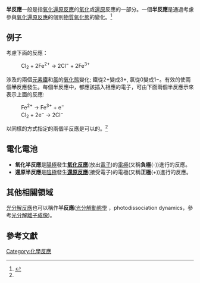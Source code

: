 '''半反應'''一般是指[[氧化還原反應|氧化還原反應]]的[[氧化|氧化]]或[[還原|還原]]反應的一部分。一個'''半反應'''是通過考慮參與[[氧化還原反應|氧化還原反應]]的個別[[物質|物質]][[氧化態|氧化態]]的變化。<ref name="modernchemistry">{{cite book|title=Modern Chemistry|url=https://archive.org/details/isbn_9780030735462|year=2006|publisher=Holt, Rinehart, and Winston|isbn=0030735467|pages=[https://archive.org/details/isbn_9780030735462/page/933 933]–935|last1=Davis|first1=Raymond|last2=Sarquis|first2=Mickey|last3=Frey|first3=Regina|last4=Sarquis|first4=Jerry|accessdate=27 May 2010|chapter=19}}</ref>

== 例子 ==
考慮下面的反應：
:Cl<sub>2</sub> + 2Fe<sup>2+</sup> → 2Cl<sup>−</sup> + 2Fe<sup>3+</sup> 
涉及的兩個[[元素|元素]][[鐵|鐵]]和[[氯|氯]]的[[氧化態|氧化態]]變化; 鐵從2+變成3+, 氯從0變成1−。有效的使兩個'''半'''反應發生。每個半反應中，都應該插入相應的電子，可由下面兩個半反應示來表示上面的反應:
:Fe<sup>2+</sup> → Fe<sup>3+</sup> + e<sup>−</sup> 
:Cl<sub>2</sub> + 2e<sup>−</sup> → 2Cl<sup>−</sup>   
以同樣的方式指定的兩個半反應是可以的。<ref name="modernchemistry"/>

== 電化電池 ==
{{main|電化電池}}
*'''氧化半反應'''是[[陽極|陽極]]發生'''[[氧化反應|氧化反應]]'''(放出[[電子|電子]])的[[電極|電極]](又稱'''負極'''(-))進行的反應。
*'''還原半反應'''是[[陰極|陰極]]發生'''[[還原反應|還原反應]]'''(接受電子)的電極(又稱'''正極'''(+))進行的反應。

== 其他相關領域 ==
[[光分解反應|光分解反應]]也可以稱作'''半反應'''([[反應動態學|光分解動態學]] ，photodissociation dynamics，參考[[光分解離子成像|光分解離子成像]])。

== 參考文獻 ==
<references/>

[[Category:化學反應|Category:化學反應]]